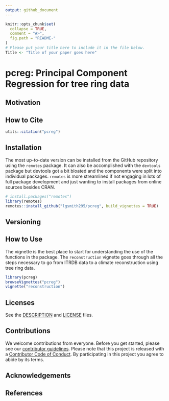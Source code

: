 ```yaml
---
output: github_document
---
```


<!-- README.md is generated from README.Rmd. Please edit that file -->

```r
knitr::opts_chunk$set(
  collapse = TRUE,
  comment = "#>",
  fig.path = "README-"
)
# Please put your title here to include it in the file below.
Title <- "Title of your paper goes here"
```

# pcreg: Principal Component Regression for tree ring data

## Motivation

## How to Cite

```r
utils::citation("pcreg")
```

## Installation

The most up-to-date version can be installed from the GitHub repository using the `remotes` package. It can also be accomplished with the `devtools` package but devtools got a bit bloated and the components were split into individual packages. `remotes` is more streamlined if not engaging in lots of full package development and just wanting to install packages from online sources besides CRAN.

```r
# install.packages("remotes")
library(remotes)
remotes::install_github("lgsmith295/pcreg", build_vignettes = TRUE)
```

## Versioning

## How to Use

The vignette is the best place to start for understanding the use of the functions in the package. The `reconstruction` vignette goes through all the steps necessary to go from ITRDB data to a climate reconstruction using tree ring data.

```r
library(pcreg)
browseVignettes("pcreg")
vignette("reconstruction")
```

## Licenses

See the [DESCRIPTION](DESCRIPTION) and [LICENSE](LICENSE) files.

## Contributions

We welcome contributions from everyone. Before you get started, please see our [contributor guidelines](CONTRIBUTING.md). Please note that this project is released with a [Contributor Code of Conduct](CONDUCT.md). By participating in this project you agree to abide by its terms.

## Acknowledgements

## References

